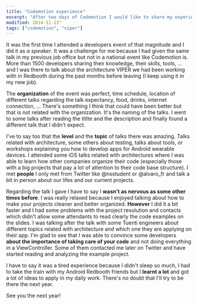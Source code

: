 ```yaml
---
title: "Codemotion experience"
excerpt: "After two days of Codemotion I would like to share my experience in my first time in a developers event like that one"
modified: 2014-11-23"
tags: ["codemotion", "viper"]
---
```


It was the first time I attended a developers event of that magnitude and I did it as _a speaker_. It was a challenge for me because I had given the same talk in my previous job office but not in a national event like Codemotion is. More than 1500 developers sharing their knowledge, their skills, tools, ... and I was there to talk about the architecture VIPER we had been working with in Redbooth during the past months before leaving (I keep using it in my new job).

The **organization** of the event was perfect, time schedule, location of different talks regarding the talk expectancy, food, drinks, internet connection, ... There's something I think that could have been better but that is not related with the organization. It's the naming of the talks. I went to some talks after reading the titlte and the description and finally found a different talk that I didn't expect.

I've to say too that the **level** and the **topic** of talks there was amazing. Talks related with architecture, some others about testing, talks about tools, or workshops explaining you how to develop apps for Android wearable devices. I attended some iOS talks related with architectures where I was able to learn how other companies organize their code (especially those with a big projects that pay a lot of attention to their code base structure). I met **people** I only met from Twitter like @nsstudent or @alvaro_fr and talk a bit in person about our lifes and our current projects.

Regarding the talk I gave I have to say I **wasn't as nervous as some other times before**. I was really relaxed because I enjoyed talking about how to make your projects cleaner and better organized. **However** I did it a bit faster and I had some problems with the project resolution and contacts which didn't allow some attendants to read clearly the code examples on the slides. I was talking after the talk with some Tuenti engineers about different topics related with architecture and which one they are applying on their app. I'm glad to see that I was able to convince some developers **about the importance of taking care of your code** and not doing everything in a ViewController. Some of them contacted me later on Twitter and have started reading and analyzing the example project.

I have to say it was a tired experience because I didn't sleep so much, I had to take the train with my Android Redbooth friends but I **learnt a lot** and got a lot of ideas to apply in my daily work. There's no doubt that I'll try to be there the next year.

See you the next year!
